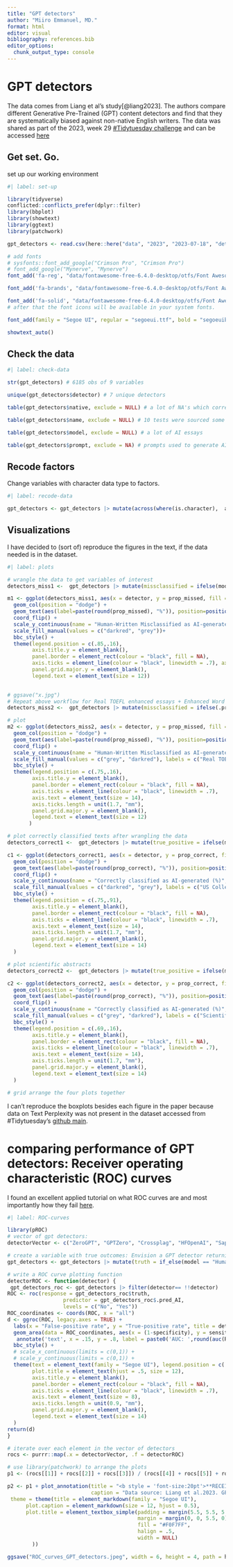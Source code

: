 ```yaml
---
title: "GPT detectors"
author: "Miiro Emmanuel, MD."
format: html
editor: visual
bibliography: references.bib
editor_options: 
  chunk_output_type: console
---
```


# GPT detectors

The data comes from Liang et al's study[@liang2023]. The authors compare different Generative Pre-Trained (GPT) content detectors and find that they are systematically biased against non-native English writers. The data was shared as part of the 2023, week 29 [#Tidytuesday challenge](https://github.com/rfordatascience/tidytuesday/tree/master) and can be accessed [here](https://github.com/rfordatascience/tidytuesday/tree/master/data/2023/2023-07-18)

## Get set. Go.

set up our working environment

```r
#| label: set-up

library(tidyverse)
conflicted::conflicts_prefer(dplyr::filter)
library(bbplot)
library(showtext)
library(ggtext)
library(patchwork)

gpt_detectors <- read.csv(here::here("data", "2023", "2023-07-18", "detectors.csv"))

# add fonts
# sysfonts::font_add_google("Crimson Pro", "Crimson Pro")
# font_add_google("Mynerve", "Mynerve")
font_add('fa-reg', "data/fontawesome-free-6.4.0-desktop/otfs/Font Awesome 6 Free-Regular-400.otf") # first argument is family name, second argument is the path to the location of the .otf

font_add('fa-brands', "data/fontawesome-free-6.4.0-desktop/otfs/Font Awesome 6 Brands-Regular-400.otf")

font_add('fa-solid', "data/fontawesome-free-6.4.0-desktop/otfs/Font Awesome 6 Free-Solid-900.otf")
# after that the font icons will be available in your system fonts.

font_add(family = "Segoe UI", regular = "segoeui.ttf", bold = "segoeuib.ttf", italic = "segoeuii.ttf")

showtext_auto()

```

## Check the data

```r
#| label: check-data

str(gpt_detectors) # 6185 obs of 9 variables

unique(gpt_detectors$detector) # 7 unique detectors

table(gpt_detectors$native, exclude = NULL) # a lot of NA's which correspond to AI written text

table(gpt_detectors$name, exclude = NULL) # 10 tests were sourced some modified(simplified)

table(gpt_detectors$model, exclude = NULL) # a lot of AI essays

table(gpt_detectors$prompt, exclude = NA) # prompts used to generate AI written/modified essays

```

## Recode factors

Change variables with character data type to factors.

```r
#| label: recode-data

gpt_detectors <- gpt_detectors |> mutate(across(where(is.character),  as.factor))

```

## Visualizations

I have decided to (sort of) reproduce the figures in the text, if the data needed is in the dataset.

```r
#| label: plots

# wrangle the data to get variables of interest
detectors_miss1 <-  gpt_detectors |> mutate(missclassified = ifelse(model == "Human" & .pred_class == "AI", TRUE, FALSE)) |> filter(name %in% c("Real TOEFL", "US 8th grade essay")) |> group_by(detector, name) |> summarise(prop_missed = mean(missclassified)*100) |> mutate(name = factor(name, levels = c("Real TOEFL", "US 8th grade essay")), detector = factor(detector, levels = c("ZeroGPT", "GPTZero", "Crossplag", "HFOpenAI", "Sapling", "Quil", "OriginalityAI")))

m1 <- ggplot(detectors_miss1, aes(x = detector, y = prop_missed, fill = name)) +
  geom_col(position = "dodge") + 
  geom_text(aes(label=paste(round(prop_missed), "%")), position=position_dodge(width=0.9), hjust=-0.25) +
  coord_flip() +
  scale_y_continuous(name = "Human-Written Misclassified as AI-generated (%)", expand = c(.001,0), limits = c(0, 100), labels = scales::label_percent(scale = 1)) +
  scale_fill_manual(values = c("darkred", "grey"))+
  bbc_style() +
  theme(legend.position = c(.85,.16), 
        axis.title.y = element_blank(),
        panel.border = element_rect(colour = "black", fill = NA), 
        axis.ticks = element_line(colour = "black", linewidth = .7), axis.ticks.length = unit(1.7, "mm"),
        panel.grid.major.y = element_blank(),
        legend.text = element_text(size = 12))
  

# ggsave("x.jpg")
# Repeat above workflow for Real TOEFL enhanced essays + Enhanced Word choices, Real US 8th grade essays + simplified word choices: maybe write a function? I don't feel like doing that hustle :)
detectors_miss2 <-  gpt_detectors |> mutate(missclassified = ifelse(.pred_class == "AI", TRUE, FALSE)) |> filter(name %in% c("Fake TOEFL - GPT4 - PE", "US 8th grade essay - GPT simplify")) |> group_by(detector, name) |> summarise(prop_missed = mean(missclassified)*100) |> mutate(name = factor(name, levels = c("US 8th grade essay - GPT simplify", "Fake TOEFL - GPT4 - PE")), detector = factor(detector, levels = c("ZeroGPT", "GPTZero", "Crossplag", "HFOpenAI", "Sapling", "Quil", "OriginalityAI")))

# plot
m2 <- ggplot(detectors_miss2, aes(x = detector, y = prop_missed, fill = name)) +
  geom_col(position = "dodge") + 
  geom_text(aes(label=paste(round(prop_missed), "%")), position=position_dodge(width=0.9), hjust=-0.25) +
  coord_flip() +
  scale_y_continuous(name = "Human-Written Misclassified as AI-generated (%)", expand = c(.001,0), limits = c(0, 110), labels = scales::label_percent(scale = 1)) +
  scale_fill_manual(values = c("grey", "darkred"), labels = c("Real TOEF Essays + Enhanced Word Choices", "Real US 8th-Grade Essays + Simplified Word Choices"))+
  bbc_style() +
  theme(legend.position = c(.75,.16), 
        axis.title.y = element_blank(),
        panel.border = element_rect(colour = "black", fill = NA), 
        axis.ticks = element_line(colour = "black", linewidth = .7),
        axis.text = element_text(size = 14),
        axis.ticks.length = unit(1.7, "mm"),
        panel.grid.major.y = element_blank(),
        legend.text = element_text(size = 12)
       )

# plot correctly classified texts after wrangling the data
detectors_correct1 <-  gpt_detectors |> mutate(true_positive = ifelse(model != "Human" & .pred_class == "AI", TRUE, FALSE)) |> filter(name %in% c("Fake College Essays - GPT3", "Fake College Essays - GPT3 Prompt Engineered")) |> group_by(detector, name) |> summarise(prop_correct = mean(true_positive)*100) |> mutate(name = factor(name, levels = c("Fake College Essays - GPT3", "Fake College Essays - GPT3 Prompt Engineered")), detector = factor(detector, levels = c("ZeroGPT", "GPTZero", "Crossplag", "HFOpenAI", "Sapling", "Quil", "OriginalityAI")))

c1 <- ggplot(detectors_correct1, aes(x = detector, y = prop_correct, fill = name)) +
  geom_col(position = "dodge") + 
  geom_text(aes(label=paste(round(prop_correct), "%")), position=position_dodge(width=0.9), hjust=-0.25) +
  coord_flip() +
  scale_y_continuous(name = "Correctly classified as AI-generated (%)", expand = c(.001,0), limits = c(0, 110), labels = scales::label_percent(scale = 1)) +
  scale_fill_manual(values = c("darkred", "grey"), labels = c("US College Admission Essays: ChatGPT-3.5 generated", "ChatGPT-3.5 w/ prompt design"))+
  bbc_style() +
  theme(legend.position = c(.75,.91), 
        axis.title.y = element_blank(),
        panel.border = element_rect(colour = "black", fill = NA), 
        axis.ticks = element_line(colour = "black", linewidth = .7),
        axis.text = element_text(size = 14),
        axis.ticks.length = unit(1.7, "mm"),
        panel.grid.major.y = element_blank(),
        legend.text = element_text(size = 14)
  )

# plot scientific abstracts
detectors_correct2 <-  gpt_detectors |> mutate(true_positive = ifelse(model != "Human" & .pred_class == "AI", TRUE, FALSE)) |> filter(name %in% c("Fake CS224N - GPT3", "Fake CS224N - GPT3, PE")) |> group_by(detector, name) |> summarise(prop_correct = mean(true_positive)*100) |> mutate(name = factor(name, levels = c("Fake CS224N - GPT3, PE", "Fake CS224N - GPT3")), detector = factor(detector, levels = c("ZeroGPT", "GPTZero", "Crossplag", "HFOpenAI", "Sapling", "Quil", "OriginalityAI")))

c2 <- ggplot(detectors_correct2, aes(x = detector, y = prop_correct, fill = name)) +
  geom_col(position = "dodge") + 
  geom_text(aes(label=paste(round(prop_correct), "%")), position=position_dodge(width=0.9), hjust=-0.25) +
  coord_flip() +
  scale_y_continuous(name = "Correctly classified as AI-generated (%)", expand = c(.001,0), limits = c(0, 110), labels = scales::label_percent(scale = 1)) +
  scale_fill_manual(values = c("grey", "darkred"), labels = c("Scientific Abstracts: ChatGPT-3.5 generated", "ChatGPT-3.5 w/ prompt design"))+
  bbc_style() +
  theme(legend.position = c(.69,.16), 
        axis.title.y = element_blank(),
        panel.border = element_rect(colour = "black", fill = NA), 
        axis.ticks = element_line(colour = "black", linewidth = .7),
        axis.text = element_text(size = 14),
        axis.ticks.length = unit(1.7, "mm"),
        panel.grid.major.y = element_blank(),
        legend.text = element_text(size = 14)
  )

# grid arrange the four plots together

```

I can't reproduce the boxplots besides each figure in the paper because data on Text Perplexity was not present in the dataset accessed from #Tidytuesday's [github main](https://github.com/rfordatascience/tidytuesday/tree/master/data/2023/2023-07-18).

# comparing performance of GPT detectors: Receiver operating characteristic (ROC) curves

I found an excellent applied tutorial on what ROC curves are and most importantly how they fail [here](https://data.library.virginia.edu/roc-curves-and-auc-for-models-used-for-binary-classification/). 

```r
#| label: ROC-curves

library(pROC)
# vector of gpt detectors: 
detectorVector <- c("ZeroGPT", "GPTZero", "Crossplag", "HFOpenAI", "Sapling", "Quil", "OriginalityAI")

# create a variable with true outcomes: Envision a GPT detector returning 'no' if the text is Human-generated and 'yes' if AI-generated
gpt_detectors <- gpt_detectors |> mutate(truth = if_else(model == "Human", "No", "Yes"))

# write a ROC curve plotting function
detectorROC <- function(detector) {
 gpt_detectors_roc <- gpt_detectors |> filter(detector== !!detector)
ROC <- roc(response = gpt_detectors_roc$truth,
                  predictor = gpt_detectors_roc$.pred_AI,
                  levels = c("No", "Yes"))
ROC_coordinates <- coords(ROC, x = "all")
d <- ggroc(ROC, legacy.axes = TRUE) +
  labs(x = "False-positive rate", y = "True-positive rate", title = detector) + 
  geom_area(data = ROC_coordinates, aes(x = (1-specificity), y = sensitivity), fill = "cornflowerblue", alpha = 0.5)+
   annotate('text', x = .15, y = .8, label = paste0('AUC: ',round(auc(ROC), digits = 2))) +
  bbc_style() +
  # scale_x_continuous(limits = c(0,1)) +
  # scale_y_continuous(limits = c(0,1)) +
  theme(text = element_text(family = "Segoe UI"), legend.position = c(.69,.16), 
        plot.title = element_text(hjust = .5, size = 12),
        axis.title.y = element_blank(),
        panel.border = element_rect(colour = "black", fill = NA), 
        axis.ticks = element_line(colour = "black", linewidth = .7),
        axis.text = element_text(size = 8),
        axis.ticks.length = unit(0.9, "mm"),
        panel.grid.major.y = element_blank(),
        legend.text = element_text(size = 14)
  )
return(d)
}

# iterate over each element in the vector of detectors
rocs <- purrr::map(.x = detectorVector, .f = detectorROC)

# use library(patchwork) to arrange the plots
p1 <- (rocs[[1]] + rocs[[2]] + rocs[[3]]) / (rocs[[4]] + rocs[[5]] + rocs[[6]]) / (plot_spacer() + rocs[[7]] + plot_spacer())

p2 <- p1 + plot_annotation(title = "<b style = 'font-size:20pt'>**RECEIVER OPERATING CHARACTERISTIC (ROC) CURVES OF GPT DETECTORS**</b><br><span style = 'font-size:14pt'>The *Area Under the Curve* (AUC) is shaded in blue and the corresponding value is also shown. For overall classification performance in detecting AI-generated text, **GPTZero** wins.</span>",
                           caption = "Data source: Liang et al.2023. GPT Detectors Are Biased Against Non-Native English Writers. <span style='font-family:fa-brands'>&#xf099;</span> @Emmanuelmiiro25",
 theme = theme(title = element_markdown(family = "Segoe UI"),
      plot.caption = element_markdown(size = 12, hjust = 0.5),
      plot.title = element_textbox_simple(padding = margin(5.5, 5.5, 5.5, 5.5),
                                          margin = margin(0, 0, 5.5, 0),
                                          fill = "#F0F7FF",
                                          halign = .5,
                                          width = NULL)
        ))

ggsave("ROC_curves_GPT_detectors.jpeg", width = 6, height = 4, path = here::here("data", "2023", "2023-07-18"))

```
